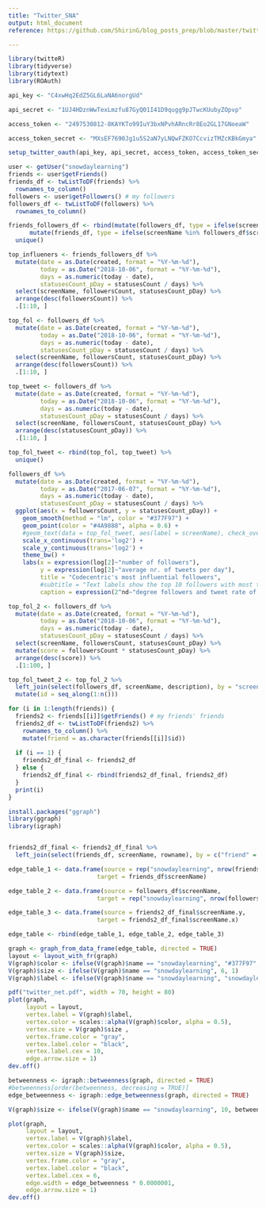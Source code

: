 ```yaml
---
title: "Twitter_SNA"
output: html_document
reference: https://github.com/ShirinG/blog_posts_prep/blob/master/twitter/twitter_codecentric.Rmd

---
```


```r

library(twitteR)
library(tidyverse)
library(tidytext)
library(ROAuth)
```

```r
api_key <- "C4xwHq2EdZ5GL6LaNA6norgUd"

api_secret <- "1UJ4HDznWwTexLmzfu87GyQ01I41D9qugg9pJTwcKUubyZOpvp"

access_token <- "2497530812-8KAYKTo99IuY3bxNPvhARncRr8Eo2GL17GNoeaW"

access_token_secret <- "MXsEF7690Jg1u5S2aN7yLNQwFZKO7CcvizTMZcKBkGmya"

setup_twitter_oauth(api_key, api_secret, access_token, access_token_secret)

```

```r
user <- getUser("snowdaylearning")
friends <- user$getFriends()
friends_df <- twListToDF(friends) %>%
  rownames_to_column()
followers <- user$getFollowers() # my followers
followers_df <- twListToDF(followers) %>%
  rownames_to_column()
```
```r
friends_followers_df <- rbind(mutate(followers_df, type = ifelse(screenName %in% friends_df$screenName, "friend & follower", "follower")),
      mutate(friends_df, type = ifelse(screenName %in% followers_df$screenName, "friend & follower", "friend"))) %>%
  unique()

```

```r
top_influeners <- friends_followers_df %>%
  mutate(date = as.Date(created, format = "%Y-%m-%d"),
         today = as.Date("2018-10-06", format = "%Y-%m-%d"),
         days = as.numeric(today - date),
         statusesCount_pDay = statusesCount / days) %>%
  select(screenName, followersCount, statusesCount_pDay) %>%
  arrange(desc(followersCount)) %>%
  .[1:10, ]

```

```r
top_fol <- followers_df %>%
  mutate(date = as.Date(created, format = "%Y-%m-%d"),
         today = as.Date("2018-10-06", format = "%Y-%m-%d"),
         days = as.numeric(today - date),
         statusesCount_pDay = statusesCount / days) %>%
  select(screenName, followersCount, statusesCount_pDay) %>%
  arrange(desc(followersCount)) %>%
  .[1:10, ]

```

```r
top_tweet <- followers_df %>%
  mutate(date = as.Date(created, format = "%Y-%m-%d"),
         today = as.Date("2018-10-06", format = "%Y-%m-%d"),
         days = as.numeric(today - date),
         statusesCount_pDay = statusesCount / days) %>%
  select(screenName, followersCount, statusesCount_pDay) %>%
  arrange(desc(statusesCount_pDay)) %>%
  .[1:10, ]

top_fol_tweet <- rbind(top_fol, top_tweet) %>%
  unique()
```

```r
followers_df %>%
  mutate(date = as.Date(created, format = "%Y-%m-%d"),
         today = as.Date("2017-06-07", format = "%Y-%m-%d"),
         days = as.numeric(today - date),
         statusesCount_pDay = statusesCount / days) %>%
  ggplot(aes(x = followersCount, y = statusesCount_pDay)) +
    geom_smooth(method = "lm", color = "#377F97") +
    geom_point(color = "#4A9888", alpha = 0.6) +
    #geom_text(data = top_fol_tweet, aes(label = screenName), check_overlap = TRUE, size = 2) +
    scale_x_continuous(trans='log2') +
    scale_y_continuous(trans='log2') +
    theme_bw() +
    labs(x = expression(log[2]~"number of followers"),
         y = expression(log[2]~"average nr. of tweets per day"),
         title = "Codecentric's most influential followers",
         #subtitle = "Text labels show the top 10 followers with most tweets per day and highest number of followers (screen names)",
         caption = expression(2^nd~"degree followers and tweet rate of @snowdaylearning Twitter followers (data from October"~6^th~"2018)"))


```
```r

top_fol_2 <- followers_df %>%
  mutate(date = as.Date(created, format = "%Y-%m-%d"),
         today = as.Date("2018-10-06", format = "%Y-%m-%d"),
         days = as.numeric(today - date),
         statusesCount_pDay = statusesCount / days) %>%
  select(screenName, followersCount, statusesCount_pDay) %>%
  mutate(score = followersCount * statusesCount_pDay) %>%
  arrange(desc(score)) %>%
  .[1:100, ]

top_fol_tweet_2 <- top_fol_2 %>%
  left_join(select(followers_df, screenName, description), by = "screenName") %>%
  mutate(id = seq_along(1:n()))

```

```r

for (i in 1:length(friends)) {
  friends2 <- friends[[i]]$getFriends() # my friends' friends
  friends2_df <- twListToDF(friends2) %>%
    rownames_to_column() %>%
    mutate(friend = as.character(friends[[i]]$id))
  
  if (i == 1) {
    friends2_df_final <- friends2_df
  } else {
    friends2_df_final <- rbind(friends2_df_final, friends2_df)
  }
  print(i)
}

```
```r
install.packages("ggraph")
library(ggraph)
library(igraph)


friends2_df_final <- friends2_df_final %>%
  left_join(select(friends_df, screenName, rowname), by = c("friend" = "rowname"))

edge_table_1 <- data.frame(source = rep("snowdaylearning", nrow(friends_df)),
                         target = friends_df$screenName)

edge_table_2 <- data.frame(source = followers_df$screenName,
                         target = rep("snowdaylearning", nrow(followers_df)))

edge_table_3 <- data.frame(source = friends2_df_final$screenName.y,
                         target = friends2_df_final$screenName.x)

edge_table <- rbind(edge_table_1, edge_table_2, edge_table_3)

graph <- graph_from_data_frame(edge_table, directed = TRUE)
layout <- layout_with_fr(graph)
V(graph)$color <- ifelse(V(graph)$name == "snowdaylearning", "#377F97", "#4A9888")
V(graph)$size <- ifelse(V(graph)$name == "snowdaylearning", 6, 1)
V(graph)$label <- ifelse(V(graph)$name == "snowdaylearning", "snowdaylearning", NA)

pdf("twitter_net.pdf", width = 70, height = 80)
plot(graph,
     layout = layout,
     vertex.label = V(graph)$label,
     vertex.color = scales::alpha(V(graph)$color, alpha = 0.5), 
     vertex.size = V(graph)$size , 
     vertex.frame.color = "gray", 
     vertex.label.color = "black", 
     vertex.label.cex = 10,
     edge.arrow.size = 1)
dev.off()

```


```r
betweenness <- igraph::betweenness(graph, directed = TRUE)
#betweenness[order(betweenness, decreasing = TRUE)]
edge_betweenness <- igraph::edge_betweenness(graph, directed = TRUE)

V(graph)$size <- ifelse(V(graph)$name == "snowdaylearning", 10, betweenness * 0.000001)

plot(graph,
     layout = layout,
     vertex.label = V(graph)$label,
     vertex.color = scales::alpha(V(graph)$color, alpha = 0.5), 
     vertex.size = V(graph)$size, 
     vertex.frame.color = "gray", 
     vertex.label.color = "black", 
     vertex.label.cex = 6,
     edge.width = edge_betweenness * 0.0000001,
     edge.arrow.size = 1)
dev.off()
```
